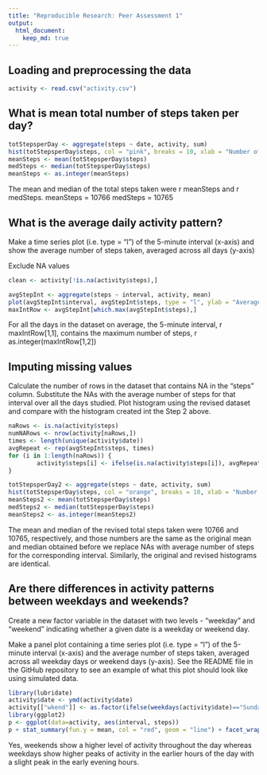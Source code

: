 ```yaml
---
title: "Reproducible Research: Peer Assessment 1"
output:
  html_document:
    keep_md: true
---
```



## Loading and preprocessing the data

```r
activity <- read.csv("activity.csv")
```

## What is mean total number of steps taken per day?

```r
totStepsperDay <- aggregate(steps ~ date, activity, sum)
hist(totStepsperDay$steps, col = "pink", breaks = 10, xlab = "Number of steps taken per day", main = "Histogram of Steps Taken Per Day")
meanSteps <- mean(totStepsperDay$steps)
medSteps <- median(totStepsperDay$steps)
meanSteps <- as.integer(meanSteps)
```

The mean and median of the total steps taken were r meanSteps and r medSteps.
meanSteps = 10766
medSteps = 10765

## What is the average daily activity pattern?

Make a time series plot (i.e. type = "l") of the 5-minute interval (x-axis) and show the average number of steps taken, averaged across all days (y-axis)

Exclude NA values

```r
clean <- activity[!is.na(activity$steps),]
```

```r
avgStepInt <- aggregate(steps ~ interval, activity, mean)
plot(avgStepInt$interval, avgStepInt$steps, type = "l", ylab = "Average Number of Steps", xlab = "5-minute Interval", main = "Average Number of Steps Taken in 5-Minute Intervals")
maxIntRow <- avgStepInt[which.max(avgStepInt$steps),]
```

For all the days in the dataset on average, the 5-minute interval, r maxIntRow[1,1], contains the maximum number of steps, r as.integer(maxIntRow[1,2])

## Imputing missing values

Calculate the number of rows in the dataset that contains NA in the "steps" column. Substitute the NAs with the average number of steps for that interval over all the days studied. Plot histogram using the revised dataset and compare with the histogram created int the Step 2 above.

```r
naRows <- is.na(activity$steps)
numNARows <- nrow(activity[naRows,])
times <- length(unique(activity$date))
avgRepeat <- rep(avgStepInt$steps, times)
for (i in 1:length(naRows)) {
        activity$steps[i] <- ifelse(is.na(activity$steps[i]), avgRepeat[i], activity$steps[i])
}

totStepsperDay2 <- aggregate(steps ~ date, activity, sum)
hist(totStepsperDay$steps, col = "orange", breaks = 10, xlab = "Number of steps taken per day", main = "Histogram of Steps Taken Per Day - Revised")
meanSteps2 <- mean(totStepsperDay$steps)
medSteps2 <- median(totStepsperDay$steps)
meanSteps2 <- as.integer(meanSteps2)
```

The mean and median of the revised total steps taken were 10766 and 10765, respectively, and those numbers are the same as the original mean and median obtained before we replace NAs with average number of steps for the corresponding interval. Similarly, the original and revised histograms are identical.

## Are there differences in activity patterns between weekdays and weekends?

Create a new factor variable in the dataset with two levels - "weekday" and "weekend" indicating whether a given date is a weekday or weekend day.

Make a panel plot containing a time series plot (i.e. type = "l") of the 5-minute interval (x-axis) and the average number of steps taken, averaged across all weekday days or weekend days (y-axis). See the README file in the GitHub repository to see an example of what this plot should look like using simulated data.

```r

library(lubridate)
activity$date <- ymd(activity$date)
activity[["wkend"]] <- as.factor(ifelse(weekdays(activity$date)=="Sunday"|weekdays(activity$date)=="Saturday", "weekend","weekday"))
library(ggplot2)
p <- ggplot(data=activity, aes(interval, steps))
p + stat_summary(fun.y = mean, col = "red", geom = "line") + facet_wrap(~ wkend) + ggtitle("Average Number of Steps Taken in 5-Minute Intervals")

```

Yes, weekends show a higher level of activity throughout the day whereas weekdays show higher peaks of activity in the earlier hours of the day with a slight peak in the early evening hours.

